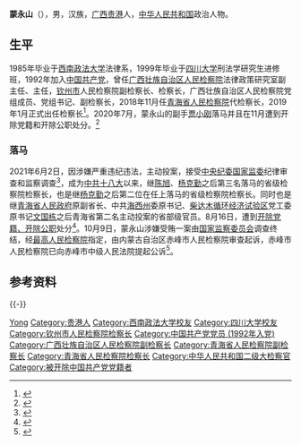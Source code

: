 {{Infobox officeholder
| 图像        = 
| 图像说明    = 
| 职务1       = [[青海省人民检察院|青海省人民检察院]]检察长
| 就任日期1   = 2018年11月
| 卸任日期1   = 2021年6月2日
| 前任1       = [[訚柏|訚柏]]
| 继任1       = [[查庆九|查庆九]]
| 副职1       = [[贾小刚|贾小刚]]<br>台本<br>张杰
| 职务2       = 
| 就任日期2   = 
| 卸任日期2   = 
| 前任2       = 
| 继任2       = 
| 职务3       = 
| 就任日期3   = 
| 卸任日期3   = 
| 前任3       = 
| 继任3       = 
| 职务4       = 
| 就任日期4   = 
| 卸任日期4   = 
| 前任4       = 
| 继任4       = 
| 姓名        = 蒙永山
| 原名        = 
| 出生日期    = {{birth year and age|1964|11}}
| 出生地点    = {{CHN}}[[广西壮族自治区|广西壮族自治区]][[贵港市|贵港市]]
| 逝世日期    = <!-- {{death date and age|}}（死亡在前，出生在后）{{death year and age| }} -->
| 逝世地点    = 
| 政党        = <del>{{CPC}}</del>（1992年4月－2021年8月16日被开除）
| 父母        = 
| 配偶        = <!--{{marriage|姓名|}} -->
| 子女        = 
| 亲属        = 
| 信仰        = 
| 母校        = [[西南政法大学|西南政法大学]]<br>[[四川大学|四川大学]]
| 网站        = 
| 签名        = 
| 脚注        = 
}}
'''蒙永山'''（{{bd|1964年|11月||catIdx=Meng蒙}}），男，汉族，[[广西壮族自治区|广西]][[贵港市|贵港]]人，[[中华人民共和国|中华人民共和国]]政治人物。

== 生平 ==
1985年毕业于[[西南政法大学|西南政法大学]]法律系，1999年毕业于[[四川大学|四川大学]]刑法学研究生进修班，1992年加入[[中国共产党|中国共产党]]，曾任[[广西壮族自治区人民检察院|广西壮族自治区人民检察院]]法律政策研究室副主任、主任，[[钦州市|钦州市]]人民检察院副检察长、检察长，广西壮族自治区人民检察院党组成员、党组书记、副检察长，2018年11月任[[青海省人民检察院|青海省人民检察院]]代检察长，2019年1月正式出任检察长<ref>{{Cite web|title=蒙永山当选青海省检察院检察长|url=http://district.ce.cn/newarea/sddy/201901/31/t20190131_31407968.shtml|accessdate=2020-08-02|work=中国经济网|archive-date=2021-01-31|archive-url=https://web.archive.org/web/20210131012648/http://district.ce.cn/newarea/sddy/201901/31/t20190131_31407968.shtml|dead-url=no}}</ref>。2020年7月，蒙永山的副手[[贾小刚|贾小刚]]落马并且在11月遭到开除党籍和开除公职处分。<ref>{{cite news |author1=周子静 |title=青海省人民检察院原副检察长贾小刚被“双开” |url=https://www.thepaper.cn/newsDetail_forward_10182140 |accessdate=2021-06-03 |work=澎湃新闻 |date=2020-11-28 |archive-date=2021-06-03 |archive-url=https://web.archive.org/web/20210603140736/https://www.thepaper.cn/newsDetail_forward_10182140 |dead-url=no }}</ref>

=== 落马 ===
2021年6月2日，因涉嫌严重违纪违法，主动投案，接受[[中国共产党中央纪律检查委员会|中央纪委]][[中华人民共和国国家监察委员会|国家监委]]纪律审查和监察调查<ref>{{Cite web|title=青海省人民检察院检察长蒙永山接受中央纪委国家监委纪律审查和监察调查|url=http://www.ccdi.gov.cn/toutiao/202106/t20210602_243107.html|accessdate=2021-06-02|date=2021-06-02|work=中央纪委国家监委网站|archive-date=2021-06-03|archive-url=https://web.archive.org/web/20210603002335/https://www.ccdi.gov.cn/toutiao/202106/t20210602_243107.html|dead-url=no}}</ref>，成为[[中共十八大|中共十八大]]以来，继[[陈旭_(1952年)|陈旭]]、[[杨克勤|杨克勤]]之后第三名落马的省级检察院检察长，也是继[[杨克勤|杨克勤]]之后第二位在任上落马的省级检察院检察长。同时也是继[[青海省人民政府|青海省人民政府]]原副省长、中共[[海西州|海西州]]委原书记、[[柴达木循环经济试验区|柴达木循环经济试验区]]党工委原书记[[文国栋|文国栋]]之后青海省第二名主动投案的省部级官员。8月16日，遭到[[双开|开除党籍、开除公职]]处分<ref>{{cite web|title=青海省人民检察院党组原书记、检察长蒙永山严重违纪违法被开除党籍和公职|url=https://www.ccdi.gov.cn/scdc/zggb/djcf/202108/t20210816_248395.html|accessdate=2021-08-16|date=2021-08-16|publisher=中央纪委国家监委网站|archive-date=2021-08-17|archive-url=https://web.archive.org/web/20210817030302/https://www.ccdi.gov.cn/scdc/zggb/djcf/202108/t20210816_248395.html|dead-url=no}}</ref>。10月9日，蒙永山涉嫌受贿一案由[[中华人民共和国国家监察委员会|国家监察委员会]]调查终结，经[[中华人民共和国最高人民检察院|最高人民检察院]]指定，由内蒙古自治区赤峰市人民检察院审查起诉，赤峰市人民检察院已向赤峰市中级人民法院提起公诉<ref>{{Cite web|title=青海省人民检察院原检察长蒙永山涉嫌受贿被提起公诉|url=https://finance.sina.com.cn/tech/2021-10-09/doc-iktzqtyu0481586.shtml|access-date=2021-10-09|date=2021-10-09|last=环球时报|work=finance.sina.com.cn|archive-date=2021-10-09|archive-url=https://web.archive.org/web/20211009122101/https://finance.sina.com.cn/tech/2021-10-09/doc-iktzqtyu0481586.shtml|dead-url=no}}</ref>。

== 参考资料 ==
{{reflist}}

{{-}}
{{start box}}
{{s-legal|prc-proc}}
{{s-before|[[訚柏|訚柏]]}}
{{s-title|[[青海省人民检察院|青海省人民检察院]]检察长|2018年11月－2021年6月}}
{{s-after|[[查庆九|查庆九]]}}
{{end box}}
{{中共十九大以来的反腐败工作}}

{{Authority control}}
{{DEFAULTSORT:Meng蒙}}
[[Category:蒙姓|Yong]]
[[Category:贵港人|Category:贵港人]]
[[Category:西南政法大学校友|Category:西南政法大学校友]]
[[Category:四川大学校友|Category:四川大学校友]]
[[Category:钦州市人民检察院检察长|Category:钦州市人民检察院检察长]]
[[Category:中国共产党党员_(1992年入党)|Category:中国共产党党员 (1992年入党)]]
[[Category:广西壮族自治区人民检察院副检察长|Category:广西壮族自治区人民检察院副检察长]]
[[Category:青海省人民检察院副检察长|Category:青海省人民检察院副检察长]]
[[Category:青海省人民检察院检察长|Category:青海省人民检察院检察长]]
[[Category:中华人民共和国二级大检察官|Category:中华人民共和国二级大检察官]]
[[Category:被开除中国共产党党籍者|Category:被开除中国共产党党籍者]]